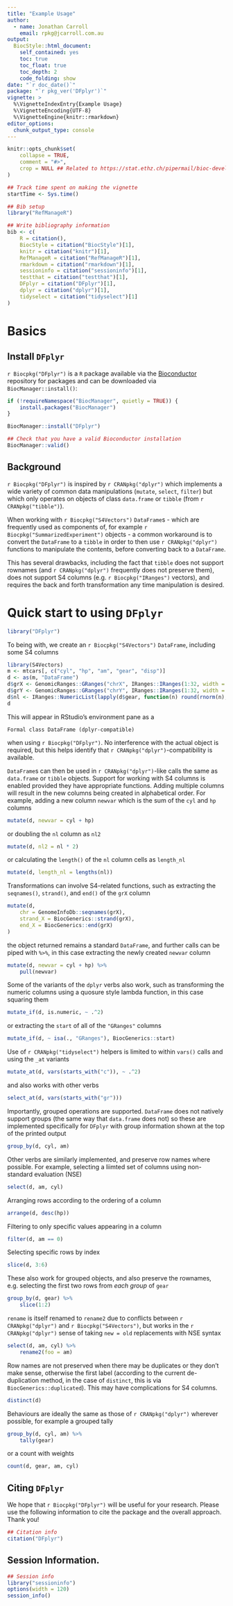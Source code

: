 ```yaml
---
title: "Example Usage"
author: 
  - name: Jonathan Carroll
    email: rpkg@jcarroll.com.au
output: 
  BiocStyle::html_document:
    self_contained: yes
    toc: true
    toc_float: true
    toc_depth: 2
    code_folding: show
date: "`r doc_date()`"
package: "`r pkg_ver('DFplyr')`"
vignette: >
  %\VignetteIndexEntry{Example Usage}
  %\VignetteEncoding{UTF-8}  
  %\VignetteEngine{knitr::rmarkdown}
editor_options: 
  chunk_output_type: console
---
```


```r
knitr::opts_chunk$set(
    collapse = TRUE,
    comment = "#>",
    crop = NULL ## Related to https://stat.ethz.ch/pipermail/bioc-devel/2020-April/016656.html
)
```


```r
## Track time spent on making the vignette
startTime <- Sys.time()

## Bib setup
library("RefManageR")

## Write bibliography information
bib <- c(
    R = citation(),
    BiocStyle = citation("BiocStyle")[1],
    knitr = citation("knitr")[1],
    RefManageR = citation("RefManageR")[1],
    rmarkdown = citation("rmarkdown")[1],
    sessioninfo = citation("sessioninfo")[1],
    testthat = citation("testthat")[1],
    DFplyr = citation("DFplyr")[1],
    dplyr = citation("dplyr")[1],
    tidyselect = citation("tidyselect")[1]
)
```

# Basics

## Install `DFplyr`

`r Biocpkg("DFplyr")` is a `R` package available via the [Bioconductor](http://bioconductor.org) repository for packages and can be downloaded via `BiocManager::install()`:

```r
if (!requireNamespace("BiocManager", quietly = TRUE)) {
    install.packages("BiocManager")
}

BiocManager::install("DFplyr")

## Check that you have a valid Bioconductor installation
BiocManager::valid()
```

## Background

`r Biocpkg("DFplyr")` is inspired by `r CRANpkg("dplyr")` which implements a wide 
variety of common data manipulations (`mutate`, `select`, `filter`) but which 
only operates on objects of class `data.frame` or `tibble` (from `r CRANpkg("tibble")`).

When working with `r Biocpkg("S4Vectors")` `DataFrame`s - which are frequently used 
as components of, for example `r Biocpkg("SummarizedExperiment")` objects - a common 
workaround is to convert the `DataFrame` to a `tibble` in order to then use 
`r CRANpkg("dplyr")` functions to manipulate the contents, before converting back 
to a `DataFrame`. 

This has several drawbacks, including the fact that `tibble` does not support 
rownames (and `r CRANpkg("dplyr")` frequently does not preserve them), does not 
support S4 columns (e.g. `r Biocpkg("IRanges")` vectors), and requires the back 
and forth transformation any time manipulation is desired.

# Quick start to using `DFplyr`

```r
library("DFplyr")
```

To being with, we create an `r Biocpkg("S4Vectors")` `DataFrame`, including some
S4 columns

```r
library(S4Vectors)
m <- mtcars[, c("cyl", "hp", "am", "gear", "disp")]
d <- as(m, "DataFrame")
d$grX <- GenomicRanges::GRanges("chrX", IRanges::IRanges(1:32, width = 10))
d$grY <- GenomicRanges::GRanges("chrY", IRanges::IRanges(1:32, width = 10))
d$nl <- IRanges::NumericList(lapply(d$gear, function(n) round(rnorm(n), 2)))
d
```

This will appear in RStudio's environment pane as a 

``` 
Formal class DataFrame (dplyr-compatible)
```

when using `r Biocpkg("DFplyr")`. No interference with the actual object is
required, but this helps identify that `r CRANpkg("dplyr")`-compatibility is
available.

`DataFrame`s can then be used in `r CRANpkg("dplyr")`-like calls the same as
`data.frame` or `tibble` objects. Support for working with S4 columns is enabled
provided they have appropriate functions. Adding multiple columns will result in
the new columns being created in alphabetical order. For example, adding a new 
column `newvar` which is the sum of the `cyl` and `hp` columns

```r
mutate(d, newvar = cyl + hp)
```

or doubling the `nl` column as `nl2`

```r
mutate(d, nl2 = nl * 2)
```

or calculating the `length()` of the `nl` column cells as `length_nl`

```r
mutate(d, length_nl = lengths(nl))
```

Transformations can involve S4-related functions, such as extracting the 
`seqnames()`, `strand()`, and `end()` of the `grX` column

```r
mutate(d,
    chr = GenomeInfoDb::seqnames(grX),
    strand_X = BiocGenerics::strand(grX),
    end_X = BiocGenerics::end(grX)
)
```

the object returned remains a standard `DataFrame`, and further calls can be 
piped with `%>%`, in this case extracting the newly created `newvar` column

```r
mutate(d, newvar = cyl + hp) %>%
    pull(newvar)
```

Some of the variants of the `dplyr` verbs also work, such as transforming the 
numeric columns using a quosure style lambda function, in this case squaring them

```r
mutate_if(d, is.numeric, ~ .^2)
```

or extracting the `start` of all of the `"GRanges"` columns

```r
mutate_if(d, ~ isa(., "GRanges"), BiocGenerics::start)
```

Use of `r CRANpkg("tidyselect")` helpers is limited to within `vars()`
calls and using the `_at` variants

```r
mutate_at(d, vars(starts_with("c")), ~ .^2)
```

and also works with other verbs

```r
select_at(d, vars(starts_with("gr")))
```

Importantly, grouped operations are supported. `DataFrame` does not 
natively support groups (the same way that `data.frame` does not) so these
are implemented specifically for `DFplyr` with group information shown at the 
top of the printed output

```r
group_by(d, cyl, am)
```

Other verbs are similarly implemented, and preserve row names where possible. For 
example, selecting a liimted set of columns using non-standard evaluation (NSE)

```r
select(d, am, cyl)
```

Arranging rows according to the ordering of a column

```r
arrange(d, desc(hp))
```

Filtering to only specific values appearing in a column

```r
filter(d, am == 0)
```

Selecting specific rows by index

```r
slice(d, 3:6)
```

These also work for grouped objects, and also preserve the rownames, e.g. selecting 
the first two rows from _each group_ of `gear`

```r
group_by(d, gear) %>%
    slice(1:2)
```

`rename` is itself renamed to `rename2` due to conflicts between 
`r CRANpkg("dplyr")` and `r Biocpkg("S4Vectors")`, but works in the 
`r CRANpkg("dplyr")` sense of taking `new = old` replacements with NSE syntax

```r
select(d, am, cyl) %>%
    rename2(foo = am)
```

Row names are not preserved when there may be duplicates or they don't make 
sense, otherwise the first label (according to the current de-duplication method, 
in the case of `distinct`, this is via `BiocGenerics::duplicated`). This may have 
complications for S4 columns.

```r
distinct(d)
```

Behaviours are ideally the same as those of `r CRANpkg("dplyr")` wherever possible, 
for example a grouped tally

```r
group_by(d, cyl, am) %>%
    tally(gear)
```

or a count with weights

```r
count(d, gear, am, cyl)
```

## Citing `DFplyr`

We hope that `r Biocpkg("DFplyr")` will be useful for your research. Please use the following information to cite the package and the overall approach. Thank you!

```r
## Citation info
citation("DFplyr")
```


## Session Information.

```r
## Session info
library("sessioninfo")
options(width = 120)
session_info()
```
